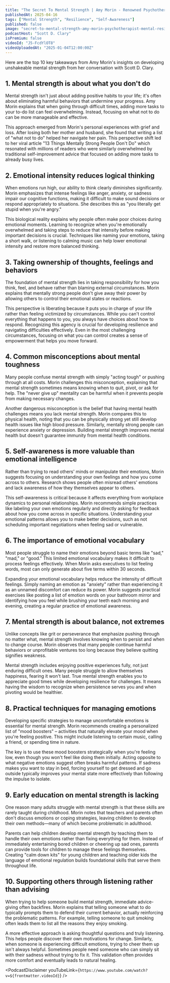 ```yaml
---
title: "The Secret To Mental Strength | Amy Morin - Renowned Psychotherapist & Mental Resilience Expert"
publishedAt: 2025-04-16
tags: ["Mental Strength", "Resilience", "Self-Awareness"]
published: false
image: "secret-to-mental-strength-amy-morin-psychotherapist-mental-resilience-expert.jpg"
podcastHost: "Scott D. Clary"
isPremium: false
videoId: "J5-FcdYlOT8"
videoUploadedAt: "2025-01-04T12:00:00Z"
---
```



<PodcastSummaryPageLayout frontmatter={frontmatter}>
Here are the top 10 key takeaways from Amy Morin's insights on developing unshakeable mental strength from her conversation with Scott D. Clary.

## 1. Mental strength is about what you don't do

Mental strength isn't just about adding positive habits to your life; it's often about eliminating harmful behaviors that undermine your progress. Amy Morin explains that when going through difficult times, adding more tasks to your to-do list can feel overwhelming. Instead, focusing on what not to do can be more manageable and effective.

This approach emerged from Morin's personal experiences with grief and loss. After losing both her mother and husband, she found that writing a list of "what not to do" helped her navigate her pain. This perspective shift led to her viral article "13 Things Mentally Strong People Don't Do" which resonated with millions of readers who were similarly overwhelmed by traditional self-improvement advice that focused on adding more tasks to already busy lives.

## 2. Emotional intensity reduces logical thinking

When emotions run high, our ability to think clearly diminishes significantly. Morin emphasizes that intense feelings like anger, anxiety, or sadness impair our cognitive functions, making it difficult to make sound decisions or respond appropriately to situations. She describes this as "you literally get stupid when you're angry."

This biological reality explains why people often make poor choices during emotional moments. Learning to recognize when you're emotionally overwhelmed and taking steps to reduce that intensity before making important decisions is crucial. Techniques like naming your emotions, taking a short walk, or listening to calming music can help lower emotional intensity and restore more balanced thinking.

## 3. Taking ownership of thoughts, feelings and behaviors

The foundation of mental strength lies in taking responsibility for how you think, feel, and behave rather than blaming external circumstances. Morin explains that mentally strong people don't give away their power by allowing others to control their emotional states or reactions.

This perspective is liberating because it puts you in charge of your life rather than feeling victimized by circumstances. While you can't control everything that happens to you, you always have choices about how to respond. Recognizing this agency is crucial for developing resilience and navigating difficulties effectively. Even in the most challenging circumstances, focusing on what you can control creates a sense of empowerment that helps you move forward.

## 4. Common misconceptions about mental toughness

Many people confuse mental strength with simply "acting tough" or pushing through at all costs. Morin challenges this misconception, explaining that mental strength sometimes means knowing when to quit, pivot, or ask for help. The "never give up" mentality can be harmful when it prevents people from making necessary changes.

Another dangerous misconception is the belief that having mental health challenges means you lack mental strength. Morin compares this to physical health, noting that you can be physically strong yet still develop health issues like high blood pressure. Similarly, mentally strong people can experience anxiety or depression. Building mental strength improves mental health but doesn't guarantee immunity from mental health conditions.

## 5. Self-awareness is more valuable than emotional intelligence

Rather than trying to read others' minds or manipulate their emotions, Morin suggests focusing on understanding your own feelings and how you come across to others. Research shows people often misread others' emotions and lack awareness of how they themselves appear to others.

This self-awareness is critical because it affects everything from workplace dynamics to personal relationships. Morin recommends simple practices like labeling your own emotions regularly and directly asking for feedback about how you come across in specific situations. Understanding your emotional patterns allows you to make better decisions, such as not scheduling important negotiations when feeling sad or vulnerable.

## 6. The importance of emotional vocabulary

Most people struggle to name their emotions beyond basic terms like "sad," "mad," or "good." This limited emotional vocabulary makes it difficult to process feelings effectively. When Morin asks executives to list feeling words, most can only generate about five terms within 30 seconds.

Expanding your emotional vocabulary helps reduce the intensity of difficult feelings. Simply naming an emotion as "anxiety" rather than experiencing it as an unnamed discomfort can reduce its power. Morin suggests practical exercises like posting a list of emotion words on your bathroom mirror and identifying how you feel while brushing your teeth each morning and evening, creating a regular practice of emotional awareness.

## 7. Mental strength is about balance, not extremes

Unlike concepts like grit or perseverance that emphasize pushing through no matter what, mental strength involves knowing when to persist and when to change course. Morin observes that many people continue harmful behaviors or unprofitable ventures too long because they believe quitting signifies weakness.

Mental strength includes enjoying positive experiences fully, not just enduring difficult ones. Many people struggle to allow themselves happiness, fearing it won't last. True mental strength enables you to appreciate good times while developing resilience for challenges. It means having the wisdom to recognize when persistence serves you and when pivoting would be healthier.

## 8. Practical techniques for managing emotions

Developing specific strategies to manage uncomfortable emotions is essential for mental strength. Morin recommends creating a personalized list of "mood boosters" – activities that naturally elevate your mood when you're feeling positive. This might include listening to certain music, calling a friend, or spending time in nature.

The key is to use these mood boosters strategically when you're feeling low, even though you won't feel like doing them initially. Acting opposite to what negative emotions suggest often breaks harmful patterns. If sadness makes you want to stay in bed, forcing yourself to get dressed and go outside typically improves your mental state more effectively than following the impulse to isolate.

## 9. Early education on mental strength is lacking

One reason many adults struggle with mental strength is that these skills are rarely taught during childhood. Morin notes that teachers and parents often don't discuss emotions or coping strategies, leaving children to develop their own methods—many of which become problematic in adulthood.

Parents can help children develop mental strength by teaching them to handle their own emotions rather than fixing everything for them. Instead of immediately entertaining bored children or cheering up sad ones, parents can provide tools for children to manage these feelings themselves. Creating "calm down kits" for young children and teaching older kids the language of emotional regulation builds foundational skills that serve them throughout life.

## 10. Supporting others through listening rather than advising

When trying to help someone build mental strength, immediate advice-giving often backfires. Morin explains that telling someone what to do typically prompts them to defend their current behavior, actually reinforcing the problematic patterns. For example, telling someone to quit smoking often leads them to list all the reasons they enjoy smoking.

A more effective approach is asking thoughtful questions and truly listening. This helps people discover their own motivations for change. Similarly, when someone is experiencing difficult emotions, trying to cheer them up isn't always helpful. Sometimes people need someone who can simply sit with their sadness without trying to fix it. This validation often provides more comfort and eventually leads to natural healing.

<PodcastDisclaimer
  youTubeLink={`https://www.youtube.com/watch?v=${frontmatter.videoId}`}
/>

</PodcastSummaryPageLayout>
